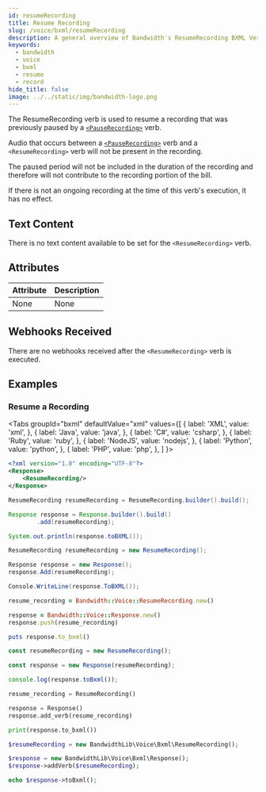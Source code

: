 ```yaml
---
id: resumeRecording
title: Resume Recording
slug: /voice/bxml/resumeRecording
description: A general overview of Bandwidth's ResumeRecording BXML Verb
keywords:
  - bandwidth
  - voice
  - bxml
  - resume
  - record
hide_title: false
image: ../../static/img/bandwidth-logo.png
---
```



The ResumeRecording verb is used to resume a recording that was previously paused by a [`<PauseRecording>`](/docs/voice/bxml/pauseRecording) verb.

Audio that occurs between a [`<PauseRecording>`](/docs/voice/bxml/pauseRecording) verb and a `<ResumeRecording>` verb will not be present in the recording.

The paused period will not be included in the duration of the recording and therefore will not contribute to the recording portion of the bill.

If there is not an ongoing recording at the time of this verb's execution, it has no effect.

## Text Content

There is no text content available to be set for the `<ResumeRecording>` verb.

## Attributes

| Attribute | Description |
|:----------|:------------|
| None      | None        |

## Webhooks Received

There are no webhooks received after the `<ResumeRecording>` verb is executed.

## Examples

### Resume a Recording

<Tabs
  groupId="bxml"
  defaultValue="xml"
  values={[
    { label: 'XML', value: 'xml', },
    { label: 'Java', value: 'java', },
    { label: 'C#', value: 'csharp', },
    { label: 'Ruby', value: 'ruby', },
    { label: 'NodeJS', value: 'nodejs', },
    { label: 'Python', value: 'python', },
    { label: 'PHP', value: 'php', },
  ]
}>
<TabItem value="xml">

```xml
<?xml version="1.0" encoding="UTF-8"?>
<Response>
    <ResumeRecording/>
</Response>
```

</TabItem>
<TabItem value="java">

```java
ResumeRecording resumeRecording = ResumeRecording.builder().build();

Response response = Response.builder().build()
        .add(resumeRecording);

System.out.println(response.toBXML());
```

</TabItem>
<TabItem value="csharp">

```csharp
ResumeRecording resumeRecording = new ResumeRecording();

Response response = new Response();
response.Add(resumeRecording);

Console.WriteLine(response.ToBXML());
```

</TabItem>
<TabItem value="ruby">

```ruby
resume_recording = Bandwidth::Voice::ResumeRecording.new()

response = Bandwidth::Voice::Response.new()
response.push(resume_recording)

puts response.to_bxml()
```

</TabItem>
<TabItem value="nodejs">

```js
const resumeRecording = new ResumeRecording();

const response = new Response(resumeRecording);

console.log(response.toBxml());
```

</TabItem>
<TabItem value="python">

```python
resume_recording = ResumeRecording()

response = Response()
response.add_verb(resume_recording)

print(response.to_bxml())
```

</TabItem>
<TabItem value="php">

```php
$resumeRecording = new BandwidthLib\Voice\Bxml\ResumeRecording();

$response = new BandwidthLib\Voice\Bxml\Response();
$response->addVerb($resumeRecording);

echo $response->toBxml();
```

</TabItem>
</Tabs>
